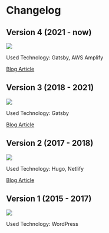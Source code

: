 # Changelog

## Version 4 (2021 - now)
![](./images/website-v4.jpg)

Used Technology: Gatsby, AWS Amplify

[Blog Article](https://mokkapps.de/blog/the-10-favorite-features-of-my-developer-portfolio-website/)

## Version 3 (2018 - 2021)
![](./images/website-v3.jpeg)

Used Technology: Gatsby

[Blog Article](https://mokkapps.de/blog/the-engineering-behind-my-portfolio-website/)

## Version 2 (2017 - 2018)
![](./images/website-v2.jpeg)

Used Technology: Hugo, Netlify

[Blog Article](https://dev.to/mokkapps/how-i-built-my-website-with-hugo-and-netlify-3n49)

## Version 1 (2015 - 2017)
![](./images/website-v1.jpeg)

Used Technology: WordPress


